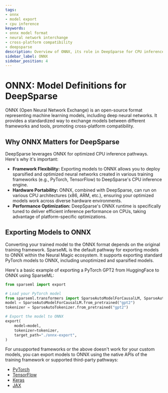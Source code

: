 ```yaml
---
tags:
- onnx
- model export
- cpu inference
keywords:
- onnx model format
- neural network interchange
- cross-platform compatibility
- deepsparse
description: Overview of ONNX, its role in DeepSparse for CPU inference, and guidance on exporting models to the ONNX format.
sidebar_label: ONNX
sidebar_position: 4
---
```


# ONNX: Model Definitions for DeepSparse

ONNX (Open Neural Network Exchange) is an open-source format representing machine learning models, including deep neural networks.
It provides a standardized way to exchange models between different frameworks and tools, promoting cross-platform compatibility.

## Why ONNX Matters for DeepSparse

DeepSparse leverages ONNX for optimized CPU inference pathways. Here's why it's important:

- <b>Framework Flexibility:</b> Exporting models to ONNX allows you to deploy sparsified and optimized neural networks created in various training frameworks (e.g., PyTorch, TensorFlow) to DeepSparse's CPU inference engine.
- <b>Hardware Portability:</b> ONNX, combined with DeepSparse, can run on various CPU architectures (x86, ARM, etc.), ensuring your optimized models work across diverse hardware environments.
- <b>Performance Optimization:</b> DeepSparse's ONNX runtime is specifically tuned to deliver efficient inference performance on CPUs, taking advantage of platform-specific optimizations.

## Exporting Models to ONNX

Converting your trained model to the ONNX format depends on the original training framework.
SparseML is the default pathway for exporting models to ONNX within the Neural Magic ecosystem.
It supports exporting standard PyTorch models to ONNX, including unoptimized and sparsified models.

Here's a basic example of exporting a PyTorch GPT2 from HuggingFace to ONNX using SparseML:

```python
from sparseml import export

# Load your PyTorch model
from sparseml.transformers import SparseAutoModelForCausalLM, SparseAutoTokenizer
model = SparseAutoModelForCausalLM.from_pretrained("gpt2")
tokenizer = SparseAutoTokenizer.from_pretrained("gpt2")

# Export the model to ONNX
export(
    model=model,
    tokenizer=tokenizer,
    target_path="./onnx-export",
)
```

For unsupported frameworks or the above doesn't work for your custom models, you can export models to ONNX using the native APIs of the training framework or supported third-party pathways:
- [PyTorch](https://pytorch.org/docs/stable/onnx.html)
- [TensorFlow](https://github.com/onnx/tensorflow-onnx)
- [Keras](https://github.com/onnx/keras-onnx)
- [JAX](https://github.com/google/jaxonnxruntime)
